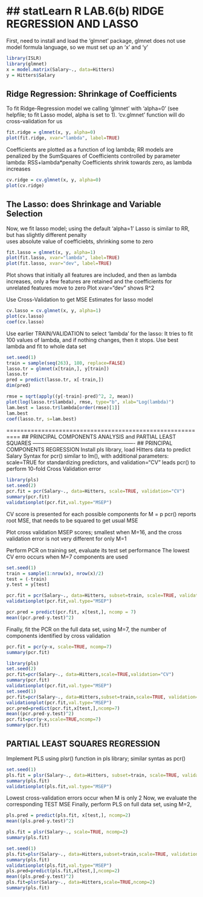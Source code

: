 ## statLearn R LAB.6(b) RIDGE REGRESSION AND LASSO
===============================================
First, need to install and load the 'glmnet' package, 
glmnet does not use model formula language, so we must
set up an 'x' and 'y' 
```r
library(ISLR)
library(glmnet)
x = model.matrix(Salary~., data=Hitters)
y = Hitters$Salary
```
## Ridge Regression: Shrinkage of Coefficients
To fit Ridge-Regression model we calling 'glmnet' with 'alpha=0' 
(see helpfile; to fit Lasso model, alpha is set to 1). 
'cv.glmnet' function will do cross-validation for us
```r
fit.ridge = glmnet(x, y, alpha=0)
plot(fit.ridge, xvar="lambda", label=TRUE)
```
Coefficients are plotted as a function of log lambda;
RR models are penalized by the SumSquares of Coefficients
controlled by parameter lambda: RSS+lambda*penalty
Coefficients shrink towards zero, as lambda increases

```r
cv.ridge = cv.glmnet(x, y, alpha=0)
plot(cv.ridge)
```
## The Lasso: does Shrinkage and Variable Selection
Now, we fit lasso model; using the default 'alpha=1'
Lasso is similar to RR, but has slightly different penalty  
uses absolute value of coefficiebts, shrinking some to zero
```r
fit.lasso = glmnet(x, y, alpha=1)
plot(fit.lasso, xvar="lambda", label=TRUE)
plot(fit.lasso, xvar="dev", label=TRUE)
```
Plot shows that initially all features are included, and 
then as lambda increases, only a few features are retained 
and the coefficients for unrelated features move to zero
Plot xvar="dev" shows R^2

Use Cross-Validation to get MSE Estimates for lasso model
```r
cv.lasso = cv.glmnet(x, y, alpha=1)
plot(cv.lasso)
coef(cv.lasso)
```
Use earlier TRAIN/VALIDATION to select 'lambda' for the lasso:
It tries to fit 100 values of lambda, and if nothing changes,
then it stops. Use best lambda and fit to whole data set
```r
set.seed(1)
train = sample(seq(263), 180, replace=FALSE)
lasso.tr = glmnet(x[train,], y[train])
lasso.tr
pred = predict(lasso.tr, x[-train,])
dim(pred)

rmse = sqrt(apply((y[-train]-pred)^2, 2, mean))
plot(log(lasso.tr$lambda), rmse, type="b", xlab="Log(lambda)")
lam.best = lasso.tr$lambda[order(rmse)[1]]
lam.best
coef(lasso.tr, s=lam.best)
```
==========================================================
## PRINCIPAL COMPONENTS ANALYSIS and PARTIAL LEAST SQUARES
----------------------------------------------------------
## PRINCIPAL COMPONENTS REGRESSION
Install pls library, load Hitters data to predict Salary
Syntax for pcr() similar to lm(), with additional parameters:
scale=TRUE for standardizing predictors, and validation="CV" 
leads pcr() to perform 10-fold Cross Validation error
```r
library(pls)
set.seed(2)
pcr.fit = pcr(Salary~., data=Hitters, scale=TRUE, validation="CV")
summary(pcr.fit)
validationplot(pcr.fit,val.type="MSEP")
```
CV score is presented for each possible components for M = p
pcr() reports root MSE, that needs to be squared to get usual MSE

Plot cross validation MSEP scores; smallest when M=16, and the 
cross validation error is not very different for only M=1

Perform PCR on training set, evaluate its test set performance
The lowest CV erro occurs when M=7 components are used
```r
set.seed(1)
train = sample(1:nrow(x), nrow(x)/2)
test = (-train)
y.test = y[test]

pcr.fit = pcr(Salary~., data=Hitters, subset=train, scale=TRUE, validation="CV")
validationplot(pcr.fit,val.type="MSEP")

pcr.pred = predict(pcr.fit, x[test,], ncomp = 7)
mean((pcr.pred-y.test)^2)
```
Finally, fit the PCR on the full data set, using M=7, 
the number of components identified by cross validation
```r
pcr.fit = pcr(y~x, scale=TRUE, ncomp=7)
summary(pcr.fit)
```

```r
library(pls)
set.seed(2)
pcr.fit=pcr(Salary~., data=Hitters,scale=TRUE,validation="CV")
summary(pcr.fit)
validationplot(pcr.fit,val.type="MSEP")
set.seed(1)
pcr.fit=pcr(Salary~., data=Hitters,subset=train,scale=TRUE, validation="CV")
validationplot(pcr.fit,val.type="MSEP")
pcr.pred=predict(pcr.fit,x[test,],ncomp=7)
mean((pcr.pred-y.test)^2)
pcr.fit=pcr(y~x,scale=TRUE,ncomp=7)
summary(pcr.fit)
```


## PARTIAL LEAST SQUARES REGRESSION
Implement PLS using plsr() function in pls library; similar syntas as pcr()
```r
set.seed(1)
pls.fit = plsr(Salary~., data=Hitters, subset=train, scale=TRUE, validation="CV")
summary(pls.fit)
validationplot(pls.fit,val.type="MSEP")
```

Lowest cross-validation errors occur when M is only 2
Now, we evaluate the corresponding TEST MSE
Finally, perform PLS on full data set, using M=2, 

```r
pls.pred = predict(pls.fit, x[test,], ncomp=2)
mean((pls.pred-y.test)^2)

pls.fit = plsr(Salary~., scale=TRUE, ncomp=2)
summary(pls.fit)
```

```r
set.seed(1)
pls.fit=plsr(Salary~., data=Hitters,subset=train,scale=TRUE, validation="CV")
summary(pls.fit)
validationplot(pls.fit,val.type="MSEP")
pls.pred=predict(pls.fit,x[test,],ncomp=2)
mean((pls.pred-y.test)^2)
pls.fit=plsr(Salary~., data=Hitters,scale=TRUE,ncomp=2)
summary(pls.fit)


```